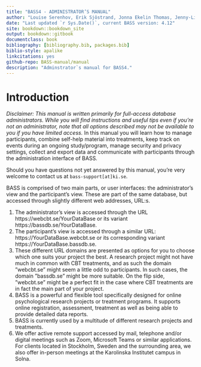 ```yaml
---
title: "BASS4 - ADMINISTRATOR’S MANUAL"
author: "Louise Serenhov, Erik Sjöstrand, Jonna Ekelin Thomas, Jenny-Li Örsell & Brjánn Ljótsson"
date: "Last updated `r Sys.Date()`, current BASS version: 4.12"
site: bookdown::bookdown_site
output: bookdown::gitbook
documentclass: book
bibliography: [bibliography.bib, packages.bib]
biblio-style: apalike
linkcitations: yes
github-repo: BASS-manual/manual
description: "Adminstrator`s manual for BASS4."
---
```


# Introduction

*Disclaimer: This manual is written primarily for full-access database administrators. While you will find instructions and useful tips even if you’re not an administrator, note that all options described may not be available to you if you have limited access.*
In this manual you will learn how to manage participants, combine self-help material into treatments, keep track on events during an ongoing study/program, manage security and privacy settings, collect and export data and communicate with participants through the administration interface of BASS.

Should you have questions not yet answered by this manual, you're very welcome to contact us at `bass-support[at]ki.se`.

BASS is comprised of two main parts, or user interfaces: the administrator’s view and the participant’s view. These are part of the same database, but accessed through slightly different web addresses, URL:s.

1. The administrator’s view is accessed through the URL https://webcbt.se/YourDataBase or its variant https://bassdb.se/YourDataBase. 
2. The participant’s view is accessed through a similar URL: https://YourDataBase.webcbt.se or its corresponding variant https://YourDataBase.bassdb.se.
3. These different URL domains are presented as options for you to choose which one suits your project the best. A research project might not have much in common with CBT treatments, and as such the domain ”webcbt.se” might seem a little odd to participants. In such cases, the domain ”bassdb.se” might be more suitable. On the flip side, ”webcbt.se” might be a perfect fit in the case where CBT treatments are in fact the main part of your project.
4. BASS is a powerful and flexible tool specifically designed for online psychological research projects or treatment programs. It supports online registration, assessment, treatment as well as being able to provide detailed data reports.
5. BASS is currently used by a multitude of different research projects and treatments.
6. We offer active remote support accessed by mail, telephone and/or digital meetings such as Zoom, Microsoft Teams or similar applications. For clients located in Stockholm, Sweden and the surrounding area, we also offer in-person meetings at the Karolinska Institutet campus in Solna.
